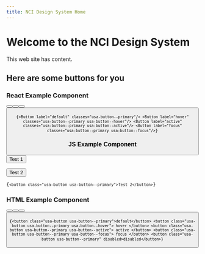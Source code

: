 ```yaml
---
title: NCI Design System Home
---
```



# Welcome to the NCI Design System

This web site has content.

## Here are some buttons for you

<Tabs label="code">

<TabItem displayText="React" id="react">

<h3>React Example Component</h3>
<Button label="default" classes="usa-button--primary" />
<Button label="hover" classes="usa-button--primary usa-button--hover" />
<Button label="active" classes="usa-button--primary usa-button--active" />
<Button label="focus" classes="usa-button--primary usa-button--focus" />

<Code className="jsx">{`
	<Button label="default" classes="usa-button--primary"/>
	<Button label="hover" classes="usa-button--primary usa-button--hover"/>
	<Button label="active" classes="usa-button--primary usa-button--active"/>
	<Button label="focus" classes="usa-button--primary usa-button--focus"/>
`}</Code>

</TabItem>

<TabItem displayText="JS" id="js">

<h3>JS Example Component</h3>
<button className="usa-button usa-button--primary">Test 1</button>

<button className="usa-button usa-button--primary">Test 2</button>

<Code className="jsx">{`
<button class="usa-button usa-button--primary">Test 2</button>
`}</Code>

</TabItem>

<TabItem displayText="HTML" id="html">

<h3>HTML Example Component</h3>
<Button label="default" classes="usa-button--primary" />
<Button label="hover" classes="usa-button--primary usa-button--hover" />
<Button label="active" classes="usa-button--primary usa-button--active" />
<Button label="focus" classes="usa-button--primary usa-button--focus" />

<Code className="html">{`
	<button class="usa-button usa-button--primary">default</button>
	<button class="usa-button usa-button--primary usa-button--hover">
		hover
	</button>
	<button class="usa-button usa-button--primary usa-button--active">
		active
	</button>
	<button class="usa-button usa-button--primary usa-button--focus">
		focus
	</button>
	<button class="usa-button usa-button--primary" disabled>disabled</button>
`}</Code>

</TabItem>

</Tabs>
